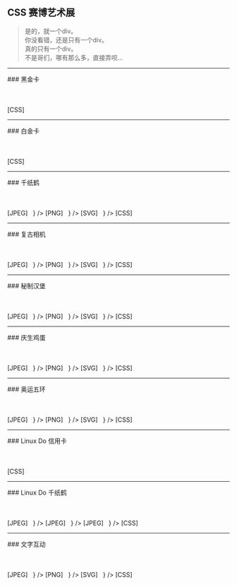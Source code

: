 
## CSS 赛博艺术展
> 是的，就一个div。<br/>
> 你没看错，还是只有一个div。<br/>
> 真的只有一个div。<br/>
> 不是哥们，哪有那么多，直接弄呗…<br/>

---

<CenteredContainer>
### 黑金卡
<br />
<br />
<Card
    heading="Linux Do Wiki"
    number="0000 0000 0000 0000"
    date="07/24"
    name="Linux Do Metaverse"
    code="000"
/>
<br />
<br />
<Link href="https://github.com/Chenyme/Linux-Do-Wiki/tree/main/components/cards/Card" target="_blank" style={{ textDecoration: 'none' , color: '#3A9FE8' }}>[CSS]</Link>
</CenteredContainer>

---

<CenteredContainer>
### 白金卡
<br />
<br />
<GoldCard
    heading="Linux Do Wiki"
    number="0000 0000 0000 0000"
    date="07/24"
    name="Linux Do Metaverse"
    code="000"
/>
<br />
<br />
<Link href="https://github.com/Chenyme/Linux-Do-Wiki/tree/main/components/cards/GoldCard" target="_blank" style={{ textDecoration: 'none' , color: '#3A9FE8' }}>[CSS]</Link>
</CenteredContainer>

---

<CenteredContainer>
### 千纸鹤
<br />
<br />
<div id="orizuru">
    <SingleDivContainer styles={OrizuruStyles}/>
</div>
<br />
<br />
<div>
<Printer elementId="orizuru" filename="千纸鹤.jpeg" format="jpeg"
         showChildren={
             <span style={{color: '#3A9FE8'}}>[JPEG]&nbsp;&nbsp;</span>
         }
/>
<Printer elementId="orizuru" filename="千纸鹤.png" format="png"
         showChildren={
             <span style={{color: '#3A9FE8'}}>[PNG]&nbsp;&nbsp;</span>
         }
/>
<Printer elementId="orizuru" filename="千纸鹤.svg" format="svg"
         showChildren={
             <span style={{color: '#3A9FE8'}}>[SVG]&nbsp;&nbsp;</span>
         }
/>
<Link href="https://github.com/Chenyme/Linux-Do-Wiki/blob/main/components/pages/encyclopedia/cyber-art/css-art/singleDiv/Orizuru.module.css" target="_blank" style={{ textDecoration: 'none' , color: '#3A9FE8' }}>[CSS]</Link>
</div>
</CenteredContainer>

---

<CenteredContainer>
### 复古相机
<br />
<br />
<div id="camera">
    <SingleDivContainer styles={CameraStyles}/>
</div>
<br />
<br />
<div>
<Printer elementId="camera" filename="相机.jpeg" format="jpeg"
         showChildren={
             <span style={{color: '#3A9FE8'}}>[JPEG]&nbsp;&nbsp;</span>
         }
/>
<Printer elementId="camera" filename="相机.png" format="png"
         showChildren={
             <span style={{color: '#3A9FE8'}}>[PNG]&nbsp;&nbsp;</span>
         }
/>
<Printer elementId="camera" filename="相机.svg" format="svg"
         showChildren={
             <span style={{color: '#3A9FE8'}}>[SVG]&nbsp;&nbsp;</span>
         }
/>
<Link href="https://github.com/Chenyme/Linux-Do-Wiki/blob/main/components/pages/encyclopedia/cyber-art/css-art/singleDiv/Camera.module.css" target="_blank" style={{ textDecoration: 'none' , color: '#3A9FE8' }}>[CSS]</Link>
</div>
</CenteredContainer>

---

<CenteredContainer>
### 秘制汉堡
<br />
<br />
<div id="hamburger">
    <SingleDivContainer styles={HamburgerStyles}/>
</div>
<br />
<br />
<div>
<Printer elementId="hamburger" filename="汉堡.jpeg" format="jpeg"
         showChildren={
             <span style={{color: '#3A9FE8'}}>[JPEG]&nbsp;&nbsp;</span>
         }
/>
<Printer elementId="hamburger" filename="汉堡.png" format="png"
         showChildren={
             <span style={{color: '#3A9FE8'}}>[PNG]&nbsp;&nbsp;</span>
         }
/>
<Printer elementId="hamburger" filename="汉堡.svg" format="svg"
         showChildren={
             <span style={{color: '#3A9FE8'}}>[SVG]&nbsp;&nbsp;</span>
         }
/>
<Link href="https://github.com/Chenyme/Linux-Do-Wiki/blob/main/components/pages/encyclopedia/cyber-art/css-art/singleDiv/Hamburger.module.css" target="_blank" style={{ textDecoration: 'none' , color: '#3A9FE8' }}>[CSS]</Link>
</div>
</CenteredContainer>

---

<CenteredContainer>
### 庆生鸡蛋
<br />
<br />
<div id="egg">
    <SingleDivContainer styles={EggStyles}/>
</div>
<br />
<br />
<div>
<Printer elementId="egg" filename="鸡蛋.jpeg" format="jpeg"
         showChildren={
             <span style={{color: '#3A9FE8'}}>[JPEG]&nbsp;&nbsp;</span>
         }
/>
<Printer elementId="egg" filename="鸡蛋.png" format="png"
         showChildren={
             <span style={{color: '#3A9FE8'}}>[PNG]&nbsp;&nbsp;</span>
         }
/>
<Printer elementId="egg" filename="鸡蛋.svg" format="svg"
         showChildren={
             <span style={{color: '#3A9FE8'}}>[SVG]&nbsp;&nbsp;</span>
         }
/>
<Link href="https://github.com/Chenyme/Linux-Do-Wiki/blob/main/components/pages/encyclopedia/cyber-art/css-art/singleDiv/Egg.module.css" target="_blank" style={{ textDecoration: 'none' , color: '#3A9FE8' }}>[CSS]</Link>
</div>
</CenteredContainer>

---

<CenteredContainer>
### 奥运五环
<br />
<br />
<div id="olympicRings">
    <OlympicRings/>
</div>
<br />
<br />
<div>
<Printer elementId="olympicRings" filename="奥运五环.jpeg" format="jpeg"
         showChildren={
             <span style={{color: '#3A9FE8'}}>[JPEG]&nbsp;&nbsp;</span>
         }
/>
<Printer elementId="olympicRings" filename="奥运五环.png" format="png"
         showChildren={
             <span style={{color: '#3A9FE8'}}>[PNG]&nbsp;&nbsp;</span>
         }
/>
<Printer elementId="olympicRings" filename="奥运五环.svg" format="svg"
         showChildren={
             <span style={{color: '#3A9FE8'}}>[SVG]&nbsp;&nbsp;</span>
         }
/>
<Link href="https://github.com/Chenyme/Linux-Do-Wiki/blob/main/components/pages/encyclopedia/cyber-art/css-art/multiDiv/OlympicRings.module.css" target="_blank" style={{ textDecoration: 'none' , color: '#3A9FE8' }}>[CSS]</Link>
</div>
</CenteredContainer>

---

<CenteredContainer>
### Linux Do 信用卡
<br />
<br />
<LinuxdoUserCard linuxdoUsername="neo"/>
<br />
<br />
<Link href="hhttps://github.com/Chenyme/Linux-Do-Wiki/tree/main/components/cards/LinuxdoUserCard" target="_blank" style={{ textDecoration: 'none' , color: '#3A9FE8' }}>[CSS]</Link>
</CenteredContainer>

---

<CenteredContainer>
### Linux Do 千纸鹤
<br />
<br />
<div id="linuxdo">
    <SingleDivContainer styles={LinuxdoStyles}/>
</div>
<br />
<br />
<div>
<Printer elementId="linuxdo" filename="Linux_Do_Logo.jpeg" format="jpeg"
         showChildren={
             <span style={{color: '#3A9FE8'}}>[JPEG]&nbsp;&nbsp;</span>
         }
/>
<Printer elementId="linuxdo" filename="Linux_Do_Logo.png" format="png"
         showChildren={
             <span style={{color: '#3A9FE8'}}>[JPEG]&nbsp;&nbsp;</span>
         }
/>
<Printer elementId="linuxdo" filename="Linux_Do_Logo.svg" format="svg"
         showChildren={
             <span style={{color: '#3A9FE8'}}>[JPEG]&nbsp;&nbsp;</span>
         }
/>
<Link href="https://github.com/Chenyme/Linux-Do-Wiki/blob/main/components/pages/encyclopedia/cyber-art/css-art/singleDiv/Linuxdo.module.css" target="_blank" style={{ textDecoration: 'none' , color: '#3A9FE8' }}>[CSS]</Link>
</div>
</CenteredContainer>

---

<CenteredContainer>
    ### 文字互动
    <br />
    <br />
    <div id="textInteraction">
        <TextInteraction text="LinuxDo"/>
    </div>
    <br />
    <br />
    <div>
        <Printer elementId="textInteraction" filename="文字互动.jpeg" format="jpeg"
                 showChildren={
                     <span style={{color: '#3A9FE8'}}>[JPEG]&nbsp;&nbsp;</span>
                 }
        />
        <Printer elementId="textInteraction" filename="文字互动.png" format="png"
                 showChildren={
                     <span style={{color: '#3A9FE8'}}>[PNG]&nbsp;&nbsp;</span>
                 }
        />
        <Printer elementId="textInteraction" filename="文字互动.svg" format="svg"
                 showChildren={
                     <span style={{color: '#3A9FE8'}}>[SVG]&nbsp;&nbsp;</span>
                 }
        />
        <Link href="https://github.com/Chenyme/Linux-Do-Wiki/blob/main/components/pages/encyclopedia/cyber-art/css-art/multiDiv/TextInteraction.module.css" target="_blank" style={{ textDecoration: 'none' , color: '#3A9FE8' }}>[CSS]</Link>
    </div>
</CenteredContainer>
